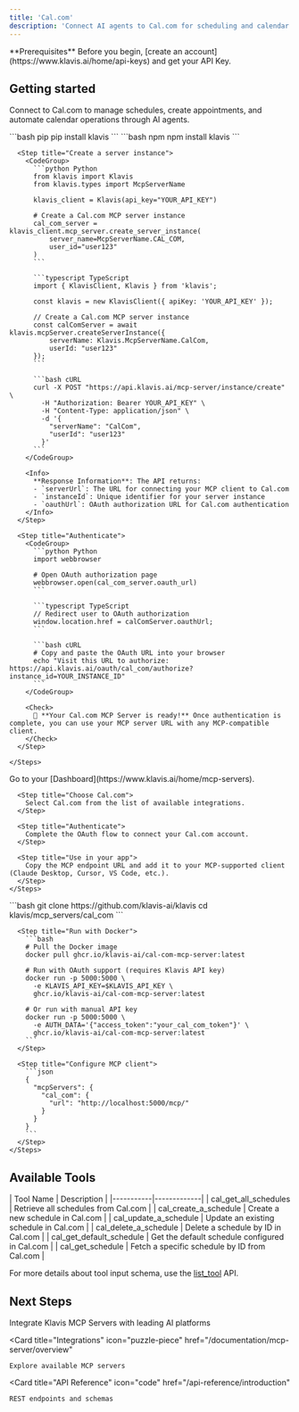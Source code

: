 ```yaml
---
title: 'Cal.com'
description: 'Connect AI agents to Cal.com for scheduling and calendar management'
---
```


<Info>
  **Prerequisites**
  Before you begin, [create an account](https://www.klavis.ai/home/api-keys) and get your API Key.
</Info>

## Getting started

Connect to Cal.com to manage schedules, create appointments, and automate calendar operations through AI agents.

<Tabs>
  <Tab title="API">
    <Steps>
      <Step title="Install the SDKs (optional)">
        <CodeGroup>
          ```bash pip
          pip install klavis
          ```
          ```bash npm
          npm install klavis
          ```
        </CodeGroup>
      </Step>
      
      <Step title="Create a server instance">
        <CodeGroup>
          ```python Python
          from klavis import Klavis
          from klavis.types import McpServerName
          
          klavis_client = Klavis(api_key="YOUR_API_KEY")
          
          # Create a Cal.com MCP server instance
          cal_com_server = klavis_client.mcp_server.create_server_instance(
              server_name=McpServerName.CAL_COM,
              user_id="user123"
          )
          ```
          
          ```typescript TypeScript
          import { KlavisClient, Klavis } from 'klavis';
          
          const klavis = new KlavisClient({ apiKey: 'YOUR_API_KEY' });
          
          // Create a Cal.com MCP server instance
          const calComServer = await klavis.mcpServer.createServerInstance({
              serverName: Klavis.McpServerName.CalCom,
              userId: "user123"
          });
          ```
          
          ```bash cURL
          curl -X POST "https://api.klavis.ai/mcp-server/instance/create" \
            -H "Authorization: Bearer YOUR_API_KEY" \
            -H "Content-Type: application/json" \
            -d '{
              "serverName": "CalCom",
              "userId": "user123"
            }'
          ```
        </CodeGroup>
        
        <Info>
          **Response Information**: The API returns:
          - `serverUrl`: The URL for connecting your MCP client to Cal.com
          - `instanceId`: Unique identifier for your server instance
          - `oauthUrl`: OAuth authorization URL for Cal.com authentication
        </Info>
      </Step>
      
      <Step title="Authenticate">
        <CodeGroup>
          ```python Python
          import webbrowser
          
          # Open OAuth authorization page
          webbrowser.open(cal_com_server.oauth_url)
          ```
          
          ```typescript TypeScript
          // Redirect user to OAuth authorization
          window.location.href = calComServer.oauthUrl;
          ```
          
          ```bash cURL
          # Copy and paste the OAuth URL into your browser
          echo "Visit this URL to authorize: https://api.klavis.ai/oauth/cal_com/authorize?instance_id=YOUR_INSTANCE_ID"
          ```
        </CodeGroup>
        
        <Check>
          🎉 **Your Cal.com MCP Server is ready!** Once authentication is complete, you can use your MCP server URL with any MCP-compatible client.
        </Check>
      </Step>
      
    </Steps>
  </Tab>
  
  <Tab title="UI">
    <Steps>
      <Step title="Open Dashboard">
        Go to your [Dashboard](https://www.klavis.ai/home/mcp-servers).
      </Step>
      
      <Step title="Choose Cal.com">
        Select Cal.com from the list of available integrations.
      </Step>
      
      <Step title="Authenticate">
        Complete the OAuth flow to connect your Cal.com account.
      </Step>
      
      <Step title="Use in your app">
        Copy the MCP endpoint URL and add it to your MCP-supported client (Claude Desktop, Cursor, VS Code, etc.).
      </Step>
    </Steps>
  </Tab>
  
  <Tab title="Open Source">
    <Steps>
      <Step title="Clone repository (for developers to build from source)">
        ```bash
        git clone https://github.com/klavis-ai/klavis
        cd klavis/mcp_servers/cal_com
        ```
      </Step>
      
      <Step title="Run with Docker">
        ```bash
        # Pull the Docker image
        docker pull ghcr.io/klavis-ai/cal-com-mcp-server:latest
        
        # Run with OAuth support (requires Klavis API key)
        docker run -p 5000:5000 \
          -e KLAVIS_API_KEY=$KLAVIS_API_KEY \
          ghcr.io/klavis-ai/cal-com-mcp-server:latest
        
        # Or run with manual API key
        docker run -p 5000:5000 \
          -e AUTH_DATA='{"access_token":"your_cal_com_token"}' \
          ghcr.io/klavis-ai/cal-com-mcp-server:latest
        ```
      </Step>
      
      <Step title="Configure MCP client">
        ```json
        {
          "mcpServers": {
            "cal_com": {
              "url": "http://localhost:5000/mcp/"
            }
          }
        }
        ```
      </Step>
    </Steps>
  </Tab>
</Tabs>

## Available Tools

<Accordion title="Tools Information">
| Tool Name | Description |
|-----------|-------------|
| cal_get_all_schedules | Retrieve all schedules from Cal.com |
| cal_create_a_schedule | Create a new schedule in Cal.com |
| cal_update_a_schedule | Update an existing schedule in Cal.com |
| cal_delete_a_schedule | Delete a schedule by ID in Cal.com |
| cal_get_default_schedule | Get the default schedule configured in Cal.com |
| cal_get_schedule | Fetch a specific schedule by ID from Cal.com |
</Accordion>

<Note>For more details about tool input schema, use the [list_tool](https://docs.klavis.ai/api-reference/mcp-server/list-tools) API.</Note>

## Next Steps

<CardGroup>
  <Card
    title="AI Platform Integrations"
    icon="robot"
    href="/documentation/ai-platform-integration/overview"
  >
    Integrate Klavis MCP Servers with leading AI platforms
  </Card>
  
  <Card
    title="Integrations"
    icon="puzzle-piece"
    href="/documentation/mcp-server/overview"
  >
    Explore available MCP servers
  </Card>
  
  <Card
    title="API Reference"
    icon="code"
    href="/api-reference/introduction"
  >
    REST endpoints and schemas
  </Card>
</CardGroup> 